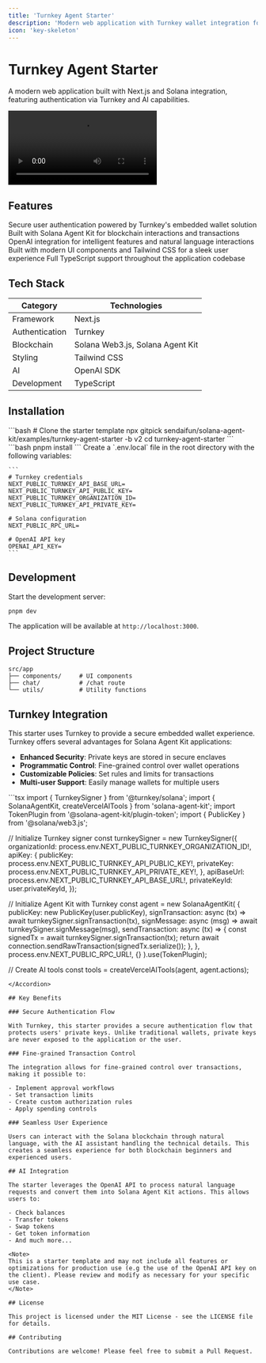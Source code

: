 ```yaml
---
title: 'Turnkey Agent Starter'
description: 'Modern web application with Turnkey wallet integration for Solana Agent Kit'
icon: 'key-skeleton'
---
```


# Turnkey Agent Starter

A modern web application built with Next.js and Solana integration, featuring authentication via Turnkey and AI capabilities.

<video controls className="w-full rounded-md shadow-md my-6" src="public/video/TurnkeyDemo.mp4" title="Turnkey Agent Demo"></video>

## Features

<CardGroup cols={2}>
  <Card title="Authentication" icon="key">
    Secure user authentication powered by Turnkey's embedded wallet solution
  </Card>
  <Card title="Solana Integration" icon="blockchain">
    Built with Solana Agent Kit for blockchain interactions and transactions
  </Card>
  <Card title="AI Capabilities" icon="robot">
    OpenAI integration for intelligent features and natural language interactions
  </Card>
  <Card title="Modern UI" icon="paintbrush">
    Built with modern UI components and Tailwind CSS for a sleek user experience
  </Card>
  <Card title="Type Safety" icon="shield-check">
    Full TypeScript support throughout the application codebase
  </Card>
</CardGroup>

## Tech Stack

| Category | Technologies |
|----------|--------------|
| Framework | Next.js |
| Authentication | Turnkey |
| Blockchain | Solana Web3.js, Solana Agent Kit |
| Styling | Tailwind CSS |
| AI | OpenAI SDK |
| Development | TypeScript |

## Installation

<Steps>
  <Step title="Clone the repository">
    ```bash
    # Clone the starter template
    npx gitpick sendaifun/solana-agent-kit/examples/turnkey-agent-starter -b v2
    cd turnkey-agent-starter
    ```
  </Step>
  <Step title="Install dependencies">
    ```bash
    pnpm install
    ```
  </Step>
  <Step title="Set up environment variables">
    Create a `.env.local` file in the root directory with the following variables:
    
    ```
    # Turnkey credentials
    NEXT_PUBLIC_TURNKEY_API_BASE_URL=
    NEXT_PUBLIC_TURNKEY_API_PUBLIC_KEY=
    NEXT_PUBLIC_TURNKEY_ORGANIZATION_ID=
    NEXT_PUBLIC_TURNKEY_API_PRIVATE_KEY=
    
    # Solana configuration
    NEXT_PUBLIC_RPC_URL=
    
    # OpenAI API key
    OPENAI_API_KEY=
    ```
  </Step>
</Steps>

## Development

Start the development server:

```bash
pnpm dev
```

The application will be available at `http://localhost:3000`.

## Project Structure

```
src/app
├── components/     # UI components
├── chat/           # /chat route
└── utils/          # Utility functions
```

## Turnkey Integration

This starter uses Turnkey to provide a secure embedded wallet experience. Turnkey offers several advantages for Solana Agent Kit applications:

- **Enhanced Security**: Private keys are stored in secure enclaves
- **Programmatic Control**: Fine-grained control over wallet operations
- **Customizable Policies**: Set rules and limits for transactions
- **Multi-user Support**: Easily manage wallets for multiple users

<Accordion title="Turnkey Integration Example">
```tsx
import { TurnkeySigner } from '@turnkey/solana';
import { SolanaAgentKit, createVercelAITools } from 'solana-agent-kit';
import TokenPlugin from '@solana-agent-kit/plugin-token';
import { PublicKey } from '@solana/web3.js';

// Initialize Turnkey signer
const turnkeySigner = new TurnkeySigner({
  organizationId: process.env.NEXT_PUBLIC_TURNKEY_ORGANIZATION_ID!,
  apiKey: {
    publicKey: process.env.NEXT_PUBLIC_TURNKEY_API_PUBLIC_KEY!,
    privateKey: process.env.NEXT_PUBLIC_TURNKEY_API_PRIVATE_KEY!,
  },
  apiBaseUrl: process.env.NEXT_PUBLIC_TURNKEY_API_BASE_URL!,
  privateKeyId: user.privateKeyId,
});

// Initialize Agent Kit with Turnkey
const agent = new SolanaAgentKit(
  {
    publicKey: new PublicKey(user.publicKey),
    signTransaction: async (tx) => await turnkeySigner.signTransaction(tx),
    signMessage: async (msg) => await turnkeySigner.signMessage(msg),
    sendTransaction: async (tx) => {
      const signedTx = await turnkeySigner.signTransaction(tx);
      return await connection.sendRawTransaction(signedTx.serialize());
    },
  },
  process.env.NEXT_PUBLIC_RPC_URL!,
  {}
).use(TokenPlugin);

// Create AI tools
const tools = createVercelAITools(agent, agent.actions);
```
</Accordion>

## Key Benefits

### Secure Authentication Flow

With Turnkey, this starter provides a secure authentication flow that protects users' private keys. Unlike traditional wallets, private keys are never exposed to the application or the user.

### Fine-grained Transaction Control

The integration allows for fine-grained control over transactions, making it possible to:

- Implement approval workflows
- Set transaction limits
- Create custom authorization rules
- Apply spending controls

### Seamless User Experience

Users can interact with the Solana blockchain through natural language, with the AI assistant handling the technical details. This creates a seamless experience for both blockchain beginners and experienced users.

## AI Integration

The starter leverages the OpenAI API to process natural language requests and convert them into Solana Agent Kit actions. This allows users to:

- Check balances
- Transfer tokens
- Swap tokens
- Get token information
- And much more...

<Note>
This is a starter template and may not include all features or optimizations for production use (e.g the use of the OpenAI API key on the client). Please review and modify as necessary for your specific use case.
</Note>

## License

This project is licensed under the MIT License - see the LICENSE file for details.

## Contributing

Contributions are welcome! Please feel free to submit a Pull Request.